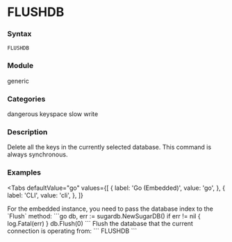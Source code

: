 
# FLUSHDB

### Syntax
```
FLUSHDB
```

### Module
<span className="acl-category">generic</span>

### Categories 
<span className="acl-category">dangerous</span>
<span className="acl-category">keyspace</span>
<span className="acl-category">slow</span>
<span className="acl-category">write</span>

### Description
Delete all the keys in the currently selected database. This command is always synchronous.

### Examples

<Tabs
  defaultValue="go"
  values={[
    { label: 'Go (Embedded)', value: 'go', },
    { label: 'CLI', value: 'cli', },
  ]}
>
  <TabItem value="go">
  For the embedded instance, you need to pass the database index to the `Flush` method:
  ```go
  db, err := sugardb.NewSugarDB()
  if err != nil {
    log.Fatal(err)
  }
  db.Flush(0)
  ```
  </TabItem>
  <TabItem value="cli">
  Flush the database that the current connection is operating from:
  ```
  FLUSHDB
  ```
  </TabItem>
</Tabs> 